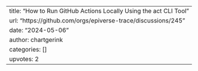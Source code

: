 ---
title: "How to Run GitHub Actions Locally Using the act CLI Tool"
url: "https://github.com/orgs/epiverse-trace/discussions/245"
date: "2024-05-06"
author: chartgerink
categories: []
upvotes: 2
---
